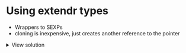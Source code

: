# Using extendr types

- Wrappers to SEXPs
- cloning is inexpensive, just creates another reference to the pointer


<details>
    <summary>View solution</summary>
</details>
